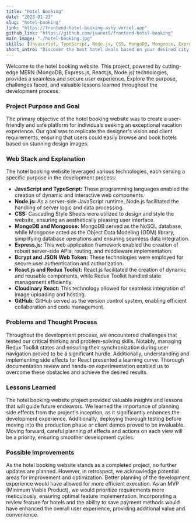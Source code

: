 ---
title: "Hotel Booking"
date: "2023-01-23"
slug: "hotel-booking"
link: "https://frontend-hotel-booking-ashy.vercel.app"
github_link: "https://github.com/juanor9/frontend-hotel-booking"
main_image: "./hotel-booking.jpg"
skills: [Javascript, TypeScript, Node.js, CSS, MongoDB, Mongoose, Express.js, Bcrypt, JSON Web Token, React.js, Redux Toolkit, Cloudinary React, React, GitHub]
short_intro: "Discover the best hotel deals based on your desired city and travel dates. Explore detailed hotel profiles, photo galleries, room types, and enjoy secure payment processing. Developed in 9 weeks by a team of 3 developers using Scrum methodology."
---

Welcome to the hotel booking website. This project, powered by cutting-edge MERN (MongoDB, Express.js, React.js, Node.js) technologies, provides a seamless and secure user experience. Explore the purpose, challenges faced, and valuable lessons learned throughout the development process.

### Project Purpose and Goal

The primary objective of the hotel booking website was to create a user-friendly and safe platform for individuals seeking an exceptional vacation experience. Our goal was to replicate the designer's vision and client requirements, ensuring that users could easily browse and book hotels based on stunning design images.

### Web Stack and Explanation

The hotel booking website leveraged various technologies, each serving a specific purpose in the development process:

- **JavaScript and TypeScript:** These programming languages enabled the creation of dynamic and interactive web components.
- **Node.js:** As a server-side JavaScript runtime, Node.js facilitated the handling of server logic and data processing.
- **CSS:** Cascading Style Sheets were utilized to design and style the website, ensuring an aesthetically pleasing user interface.
- **MongoDB and Mongoose:** MongoDB served as the NoSQL database, while Mongoose acted as the Object Data Modeling (ODM) library, simplifying database operations and ensuring seamless data integration.
- **Express.js:** This web application framework enabled the creation of robust server-side APIs, routing, and middleware implementation.
- **Bcrypt and JSON Web Token:** These technologies were employed for secure user authentication and authorization.
- **React.js and Redux Toolkit:** React.js facilitated the creation of dynamic and reusable components, while Redux Toolkit handled state management efficiently.
- **Cloudinary React:** This technology allowed for seamless integration of image uploading and hosting.
- **GitHub:** GitHub served as the version control system, enabling efficient collaboration and code management.

### Problems and Thought Process

Throughout the development process, we encountered challenges that tested our critical thinking and problem-solving skills. Notably, managing Redux Toolkit states and ensuring their synchronization during user navigation proved to be a significant hurdle. Additionally, understanding and implementing side effects for React presented a learning curve. Thorough documentation review and hands-on experimentation enabled us to overcome these obstacles and achieve the desired results.

### Lessons Learned

The hotel booking website project provided valuable insights and lessons that will guide future endeavors. We learned the importance of planning side effects from the project's inception, as it significantly enhances the development experience. Additionally, deploying thorough testing before moving into the production phase or client demos proved to be invaluable. Moving forward, careful planning of effects and actions on each view will be a priority, ensuring smoother development cycles.

### Possible Improvements

As the hotel booking website stands as a completed project, no further updates are planned. However, in retrospect, we acknowledge potential areas for improvement and optimization. Better planning of the development experience would have allowed for more efficient execution. As an MVP (Minimum Viable Product), we would prioritize requirements more meticulously, ensuring optimal feature implementation. Incorporating a review feature for hotels and the ability to save payment methods would have enhanced the overall user experience, providing additional value and convenience.
